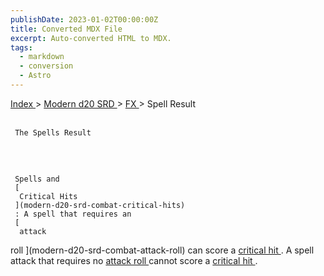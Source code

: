 ```yaml
---
publishDate: 2023-01-02T00:00:00Z
title: Converted MDX File
excerpt: Auto-converted HTML to MDX.
tags:
  - markdown
  - conversion
  - Astro
---
```


[
Index
](-index) >
[
Modern d20 SRD
](modern-d20-srd-index) >
[
FX
](modern-d20-srd-fx-index) > Spell Result

##

     The Spells Result




     Spells and
     [
      Critical Hits
     ](modern-d20-srd-combat-critical-hits)
     : A spell that requires an
     [
      attack

roll
](modern-d20-srd-combat-attack-roll)
can score a
[
critical
hit
](modern-d20-srd-combat-critical-hits)
. A spell attack that requires no
[
attack
roll
](modern-d20-srd-combat-attack-roll)
cannot score a
[
critical
hit
](modern-d20-srd-combat-critical-hits)
.
